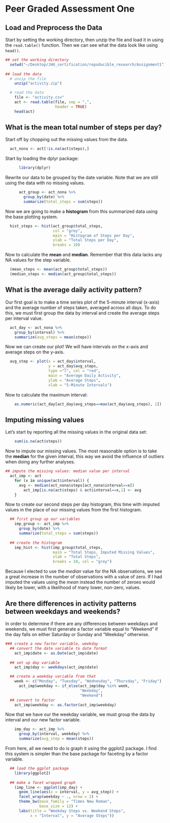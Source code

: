 # Peer Graded Assessment One

## Load and Preprocess the Data

Start by setting the working directory, then unzip the file and load it in using the `read.table()` function. Then we can see what the data look like using `head()`.

```r
## set the working directory
  setwd("~/Desktop/JHU_certification/repoducible_research/Assignment1")
  
## load the data
  # unzip the file
    unzip("activity.zip")

  # read the data
    file <- "activity.csv"
    act <- read.table(file, sep = ",",
                      header = TRUE)
    head(act)
````

## What is the mean total number of steps per day?

Start off by chopping out the missing values from the data.

```r
  act_nona <- act[!is.na(act$steps),]
````

Start by loading the dplyr package:

````r
      library(dplyr)
````

Rewrite our data to be grouped by the date variable. Note that we are still using the data with no missing values.

```` r
      act_group <- act_nona %>%
        group_by(date) %>%
        summarize(total_steps = sum(steps))
````

Now we are going to make a **histogram** from this summarized data using the base plotting system.  

```` r
  hist_steps <- hist(act_group$total_steps,
                     col = "grey",
                     main = "Histogram of Steps per Day",
                     xlab = "Total Steps per Day",
                     breaks = 10)
````

Now to calculate the **mean** and **median**. Remember that this data lacks any NA values for the step variable. 

```` r
  (mean_steps <- mean(act_group$total_steps))
  (median_steps <- median(act_group$total_steps))
````

## What is the average daily activity pattern?

Our first goal is to make a time series plot of the 5-minute interval (x-axis) and the average number of steps taken, averaged across all days. To do this, we must first group the data by interval and create the average steps per interval value.

```` r
  act_day <- act_nona %>%
    group_by(interval) %>%
    summarize(avg_steps = mean(steps))
````

Now we can create our plot! We will have intervals on the x-axis and average steps on the y-axis.

```` r
  avg_step <- plot(x = act_day$interval,
                   y = act_day$avg_steps,
                   type ="l", col = "red",
                   main = "Average Daily Activity",
                   ylab = "Average Steps",
                   xlab = "5-Minute Intervals")
````

Now to calculate the maximum interval:

````r
    as.numeric(act_day[act_day$avg_steps==max(act_day$avg_steps), 1])
````

## Imputing missing values

Let's start by reporting all the missing values in the original data set:

```` r
    sum(is.na(act$steps))
````

Now to impute our missing values. The most reasonable option is to take the **median** for the given interval, this way we avoid the influence of outliers when doing any further analyses.

```` r
## impute the missing values: median value per interval
  act_imp <- act
    for (x in unique(act$interval)) {
      avg <- median(act_nona$steps[act_nona$interval==x])
        act_imp[is.na(act$steps) & act$interval==x,1] <- avg
    }
````

Now to create our second steps per day histogram, this time with imputed values in the place of our missing values from the first histogram.

```` r

  ## first group up our variables
    imp_group <- act_imp %>%
      group_by(date) %>%
      summarize(total_steps = sum(steps))
    
  ## create the histogram
    imp_hist <- hist(imp_group$total_steps,
                     main = "Total Steps, Imputed Missing Values",
                     xlab = "Total Steps",
                     breaks = 10, col = "grey")

````

Because I elected to use the *median* value for the NA observations, we see a great increase in the number of observations with a value of zero. If I had imputed the values using the *mean* instead the number of zeroes would likely be lower, with a likelihood of many lower, non-zero, values.

## Are there differences in activity patterns between weekdays and weekends?

In order to determine if there are any differences between weekdays and weekends, we must first generate a factor variable equal to "Weekend" if the day falls on either Saturday or Sunday and "Weekday" otherwise.

```` r
### create a new factor variable, weekday
  ## convert the date variable to date format
    act_imp$date <- as.Date(act_imp$date)
  
  ## set up day variable
    act_imp$day <- weekdays(act_imp$date)

  ## create a weekday variable from that
    week <- c("Monday", "Tuesday", "Wednesday", "Thursday", "Friday")
      act_imp$weekday <- if_else(act_imp$day %in% week, 
                                 "Weekday",
                                 "Weekend")
  ## convert to factor  
    act_imp$weekday <- as.factor(act_imp$weekday)
````

Now that we have our the weekday variable, we must group the data by interval and our new factor variable.

```` r
    imp_day <- act_imp %>%
      group_by(interval, weekday) %>%
      summarize(avg_step = mean(steps))
````

From here, all we need to do is graph it using the ggplot2 package. I find this system is simpler than the base package for faceting by a factor variable.

```` r
  ## load the ggplot package   
    library(ggplot2)
    
  ## make a facet wrapped graph
    (imp_line <- ggplot(imp_day) +
      geom_line(aes(x = interval, y = avg_step)) +
      facet_wrap(weekday ~ ., nrow = 2) +
      theme_bw(base_family = "Times New Roman",
               base_size = 12) +
      labs(title = "Weekday Steps vs. Weekend Steps",
           x = "Interval", y = "Average Steps"))
````